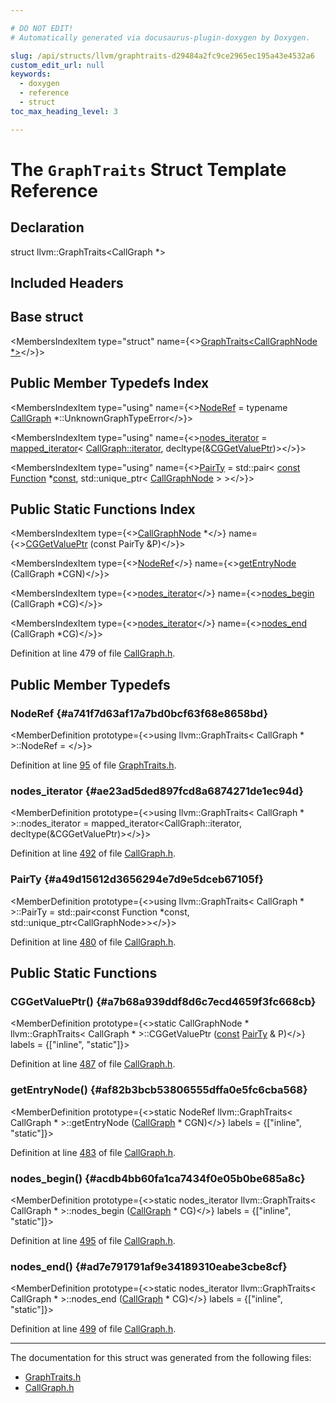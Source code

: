 ```yaml
---

# DO NOT EDIT!
# Automatically generated via docusaurus-plugin-doxygen by Doxygen.

slug: /api/structs/llvm/graphtraits-d29484a2fc9ce2965ec195a43e4532a6
custom_edit_url: null
keywords:
  - doxygen
  - reference
  - struct
toc_max_heading_level: 3

---
```





# The `GraphTraits` Struct Template Reference

<DoxygenPage pluginConfig={pluginConfig}>



## Declaration

<CodeBlock>struct llvm::GraphTraits&lt;CallGraph &#42;&gt;</CodeBlock>

## Included Headers

<IncludesList>
<IncludesListItem
  filePath="llvm/Analysis/CallGraph.h"
  permalink="/docs/api/files/include/include/llvm/include/llvm/analysis/callgraph-h"
  isLocal="true" />
</IncludesList>

## Base struct

<MembersIndex>

<MembersIndexItem
  type="struct"
  name={<><a href="/docs/api/structs/llvm/graphtraits-8397ab5b42ef67d55d2802f6984af943">GraphTraits&lt;CallGraphNode &#42;&gt;</a></>}>
</MembersIndexItem>

</MembersIndex>

## Public Member Typedefs Index

<MembersIndex>

<MembersIndexItem
  type="using"
  name={<><a href="/docs/api/structs/llvm/graphtraits/#a741f7d63af17a7bd0bcf63f68e8658bd">NodeRef</a> = typename <a href="/docs/api/classes/llvm/callgraph">CallGraph</a> &#42;::UnknownGraphTypeError</>}>
</MembersIndexItem>

<MembersIndexItem
  type="using"
  name={<><a href="#ae23ad5ded897fcd8a6874271de1ec94d">nodes&#95;iterator</a> = <a href="/docs/api/classes/llvm/mapped-iterator">mapped&#95;iterator</a>&lt; <a href="/docs/api/classes/llvm/callgraph/#adebb19fa17fb98f5d8b9c9165d4f9424">CallGraph::iterator</a>, decltype(&amp;<a href="#a7b68a939ddf8d6c7ecd4659f3fc668cb">CGGetValuePtr</a>)&gt;</>}>
</MembersIndexItem>

<MembersIndexItem
  type="using"
  name={<><a href="#a49d15612d3656294e7d9e5dceb67105f">PairTy</a> = std::pair&lt; <a href="/docs/api/files/lib/lib/target/lib/target/aarch64/aarch64promoteconstant-cpp/#a90f8350fecae261c25be85d38b451bff">const</a> <a href="/docs/api/classes/llvm/function">Function</a> &#42;<a href="/docs/api/files/lib/lib/target/lib/target/aarch64/aarch64promoteconstant-cpp/#a90f8350fecae261c25be85d38b451bff">const</a>, std::unique&#95;ptr&lt; <a href="/docs/api/classes/llvm/callgraphnode">CallGraphNode</a> &gt; &gt;</>}>
</MembersIndexItem>

</MembersIndex>

## Public Static Functions Index

<MembersIndex>

<MembersIndexItem
  type={<><a href="/docs/api/classes/llvm/callgraphnode">CallGraphNode</a> &#42;</>}
  name={<><a href="#a7b68a939ddf8d6c7ecd4659f3fc668cb">CGGetValuePtr</a> (const PairTy &amp;P)</>}>
</MembersIndexItem>

<MembersIndexItem
  type={<><a href="/docs/api/structs/llvm/graphtraits/#a741f7d63af17a7bd0bcf63f68e8658bd">NodeRef</a></>}
  name={<><a href="#af82b3bcb53806555dffa0e5fc6cba568">getEntryNode</a> (CallGraph &#42;CGN)</>}>
</MembersIndexItem>

<MembersIndexItem
  type={<><a href="#ae23ad5ded897fcd8a6874271de1ec94d">nodes&#95;iterator</a></>}
  name={<><a href="#acdb4bb60fa1ca7434f0e05b0be685a8c">nodes&#95;begin</a> (CallGraph &#42;CG)</>}>
</MembersIndexItem>

<MembersIndexItem
  type={<><a href="#ae23ad5ded897fcd8a6874271de1ec94d">nodes&#95;iterator</a></>}
  name={<><a href="#ad7e791791af9e34189310eabe3cbe8cf">nodes&#95;end</a> (CallGraph &#42;CG)</>}>
</MembersIndexItem>

</MembersIndex>


Definition at line 479 of file <a href="/docs/api/files/include/include/llvm/include/llvm/analysis/callgraph-h">CallGraph.h</a>.

<SectionDefinition>

## Public Member Typedefs

### NodeRef {#a741f7d63af17a7bd0bcf63f68e8658bd}

<MemberDefinition
  prototype={<>using llvm::GraphTraits&lt; CallGraph &#42; &gt;::NodeRef = </>}>

Definition at line <a href="/docs/api/files/include/include/llvm/include/llvm/adt/graphtraits-h/#l00095">95</a> of file <a href="/docs/api/files/include/include/llvm/include/llvm/adt/graphtraits-h">GraphTraits.h</a>.
</MemberDefinition>

### nodes&#95;iterator {#ae23ad5ded897fcd8a6874271de1ec94d}

<MemberDefinition
  prototype={<>using llvm::GraphTraits&lt; CallGraph &#42; &gt;::nodes&#95;iterator = 
      mapped&#95;iterator&lt;CallGraph::iterator, decltype(&amp;CGGetValuePtr)&gt;</>}>

Definition at line <a href="/docs/api/files/include/include/llvm/include/llvm/analysis/callgraph-h/#l00492">492</a> of file <a href="/docs/api/files/include/include/llvm/include/llvm/analysis/callgraph-h">CallGraph.h</a>.
</MemberDefinition>

### PairTy {#a49d15612d3656294e7d9e5dceb67105f}

<MemberDefinition
  prototype={<>using llvm::GraphTraits&lt; CallGraph &#42; &gt;::PairTy = 
      std::pair&lt;const Function &#42;const, std::unique&#95;ptr&lt;CallGraphNode&gt;&gt;</>}>

Definition at line <a href="/docs/api/files/include/include/llvm/include/llvm/analysis/callgraph-h/#l00480">480</a> of file <a href="/docs/api/files/include/include/llvm/include/llvm/analysis/callgraph-h">CallGraph.h</a>.
</MemberDefinition>

</SectionDefinition>

<SectionDefinition>

## Public Static Functions

### CGGetValuePtr() {#a7b68a939ddf8d6c7ecd4659f3fc668cb}

<MemberDefinition
  prototype={<>static CallGraphNode &#42; llvm::GraphTraits&lt; CallGraph &#42; &gt;::CGGetValuePtr (<a href="/docs/api/files/lib/lib/target/lib/target/aarch64/aarch64promoteconstant-cpp/#a90f8350fecae261c25be85d38b451bff">const</a> <a href="#a49d15612d3656294e7d9e5dceb67105f">PairTy</a> &amp; P)</>}
  labels = {["inline", "static"]}>

Definition at line <a href="/docs/api/files/include/include/llvm/include/llvm/analysis/callgraph-h/#l00487">487</a> of file <a href="/docs/api/files/include/include/llvm/include/llvm/analysis/callgraph-h">CallGraph.h</a>.
</MemberDefinition>

### getEntryNode() {#af82b3bcb53806555dffa0e5fc6cba568}

<MemberDefinition
  prototype={<>static NodeRef llvm::GraphTraits&lt; CallGraph &#42; &gt;::getEntryNode (<a href="/docs/api/classes/llvm/callgraph">CallGraph</a> &#42; CGN)</>}
  labels = {["inline", "static"]}>

Definition at line <a href="/docs/api/files/include/include/llvm/include/llvm/analysis/callgraph-h/#l00483">483</a> of file <a href="/docs/api/files/include/include/llvm/include/llvm/analysis/callgraph-h">CallGraph.h</a>.
</MemberDefinition>

### nodes&#95;begin() {#acdb4bb60fa1ca7434f0e05b0be685a8c}

<MemberDefinition
  prototype={<>static nodes&#95;iterator llvm::GraphTraits&lt; CallGraph &#42; &gt;::nodes&#95;begin (<a href="/docs/api/classes/llvm/callgraph">CallGraph</a> &#42; CG)</>}
  labels = {["inline", "static"]}>

Definition at line <a href="/docs/api/files/include/include/llvm/include/llvm/analysis/callgraph-h/#l00495">495</a> of file <a href="/docs/api/files/include/include/llvm/include/llvm/analysis/callgraph-h">CallGraph.h</a>.
</MemberDefinition>

### nodes&#95;end() {#ad7e791791af9e34189310eabe3cbe8cf}

<MemberDefinition
  prototype={<>static nodes&#95;iterator llvm::GraphTraits&lt; CallGraph &#42; &gt;::nodes&#95;end (<a href="/docs/api/classes/llvm/callgraph">CallGraph</a> &#42; CG)</>}
  labels = {["inline", "static"]}>

Definition at line <a href="/docs/api/files/include/include/llvm/include/llvm/analysis/callgraph-h/#l00499">499</a> of file <a href="/docs/api/files/include/include/llvm/include/llvm/analysis/callgraph-h">CallGraph.h</a>.
</MemberDefinition>

</SectionDefinition>

<hr/>

The documentation for this struct was generated from the following files:

<ul>
<li><a href="/docs/api/files/include/include/llvm/include/llvm/adt/graphtraits-h">GraphTraits.h</a></li>
<li><a href="/docs/api/files/include/include/llvm/include/llvm/analysis/callgraph-h">CallGraph.h</a></li>
</ul>

</DoxygenPage>
